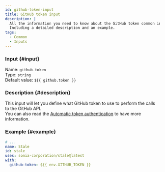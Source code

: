 ```yaml
---
id: github-token-input
title: GitHub token input
description: |
  All the information you need to know about the GitHub token common input.
  Including a detailed description and an example.
tags:
  - Common
  - Inputs
---
```


### Input {#input}

Name: `github-token`  
Type: `string`  
Default value: `${{ github.token }}`

### Description {#description}

This input will let you define what GitHub token to use to perform the calls to the GitHub API.  
You can also read the [Automatic token authentication](https://docs.github.com/en/actions/security-guides/automatic-token-authentication) to have more information.

### Example {#example}

```yml {6}
# ...
name: Stale
id: stale
uses: sonia-corporation/stale@latest
with:
  github-token: ${{ env.GITHUB_TOKEN }}
```
